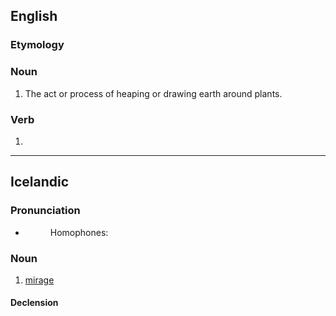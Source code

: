==English==

===Etymology===
{{suffix|en|hill|ing}}

===Noun===
{{en-noun|-}}

# The act or process of heaping or drawing earth around plants.

===Verb===
{{head|en|verb form}}

# {{present participle of|en|hill|nocat=1}}

{{Webster 1913}}

----

==Icelandic==

===Pronunciation===
* {{IPA|is|/ˈhɪtliŋk/}}
*: {{rhymes|is|ɪtliŋk}}
*: Homophones: {{l|is|hylling}}

===Noun===
{{is-noun|f|hillingar|hillingar}}

# [[mirage]]

====Declension====
{{is-decl-noun-f-s1|hill|i|ng|u=u}}